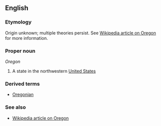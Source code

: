 ==English==

===Etymology===
Origin unknown; multiple theories persist. See [[w:Oregon#Origin_of_Oregon|Wikipedia article on Oregon]] for more information.

===Proper noun===
''Oregon''
# A state in the northwestern [[United States]]
===Derived terms===
* [[Oregonian]]
===See also===
* [[w:Oregon|Wikipedia article on Oregon]]